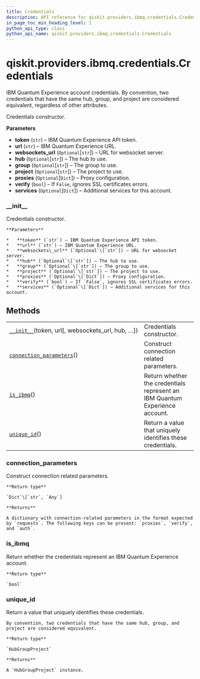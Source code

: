 ```yaml
---
title: Credentials
description: API reference for qiskit.providers.ibmq.credentials.Credentials
in_page_toc_min_heading_level: 1
python_api_type: class
python_api_name: qiskit.providers.ibmq.credentials.Credentials
---
```


<span id="qiskit-providers-ibmq-credentials-credentials" />

# qiskit.providers.ibmq.credentials.Credentials

<Class id="qiskit.providers.ibmq.credentials.Credentials" isDedicatedPage={true} github="https://github.com/qiskit/qiskit-ibmq-provider/tree/stable/0.12/qiskit/providers/ibmq/credentials/credentials.py" signature="Credentials(token, url, websockets_url=None, hub=None, group=None, project=None, proxies=None, verify=True, services=None)" modifiers="class">
  IBM Quantum Experience account credentials.

  <Admonition title="Note" type="note">
    By convention, two credentials that have the same hub, group, and project are considered equivalent, regardless of other attributes.
  </Admonition>

  Credentials constructor.

  **Parameters**

  *   **token** (`str`) – IBM Quantum Experience API token.
  *   **url** (`str`) – IBM Quantum Experience URL.
  *   **websockets\_url** (`Optional`\[`str`]) – URL for websocket server.
  *   **hub** (`Optional`\[`str`]) – The hub to use.
  *   **group** (`Optional`\[`str`]) – The group to use.
  *   **project** (`Optional`\[`str`]) – The project to use.
  *   **proxies** (`Optional`\[`Dict`]) – Proxy configuration.
  *   **verify** (`bool`) – If `False`, ignores SSL certificates errors.
  *   **services** (`Optional`\[`Dict`]) – Additional services for this account.

  ### \_\_init\_\_

  <Function id="qiskit.providers.ibmq.credentials.Credentials.__init__" signature="__init__(token, url, websockets_url=None, hub=None, group=None, project=None, proxies=None, verify=True, services=None)">
    Credentials constructor.

    **Parameters**

    *   **token** (`str`) – IBM Quantum Experience API token.
    *   **url** (`str`) – IBM Quantum Experience URL.
    *   **websockets\_url** (`Optional`\[`str`]) – URL for websocket server.
    *   **hub** (`Optional`\[`str`]) – The hub to use.
    *   **group** (`Optional`\[`str`]) – The group to use.
    *   **project** (`Optional`\[`str`]) – The project to use.
    *   **proxies** (`Optional`\[`Dict`]) – Proxy configuration.
    *   **verify** (`bool`) – If `False`, ignores SSL certificates errors.
    *   **services** (`Optional`\[`Dict`]) – Additional services for this account.
  </Function>

  ## Methods

  |                                                                                                                                                                         |                                                                             |
  | ----------------------------------------------------------------------------------------------------------------------------------------------------------------------- | --------------------------------------------------------------------------- |
  | [`__init__`](#qiskit.providers.ibmq.credentials.Credentials.__init__ "qiskit.providers.ibmq.credentials.Credentials.__init__")(token, url\[, websockets\_url, hub, …])  | Credentials constructor.                                                    |
  | [`connection_parameters`](#qiskit.providers.ibmq.credentials.Credentials.connection_parameters "qiskit.providers.ibmq.credentials.Credentials.connection_parameters")() | Construct connection related parameters.                                    |
  | [`is_ibmq`](#qiskit.providers.ibmq.credentials.Credentials.is_ibmq "qiskit.providers.ibmq.credentials.Credentials.is_ibmq")()                                           | Return whether the credentials represent an IBM Quantum Experience account. |
  | [`unique_id`](#qiskit.providers.ibmq.credentials.Credentials.unique_id "qiskit.providers.ibmq.credentials.Credentials.unique_id")()                                     | Return a value that uniquely identifies these credentials.                  |

  ### connection\_parameters

  <Function id="qiskit.providers.ibmq.credentials.Credentials.connection_parameters" signature="connection_parameters()">
    Construct connection related parameters.

    **Return type**

    `Dict`\[`str`, `Any`]

    **Returns**

    A dictionary with connection-related parameters in the format expected by `requests`. The following keys can be present: `proxies`, `verify`, and `auth`.
  </Function>

  ### is\_ibmq

  <Function id="qiskit.providers.ibmq.credentials.Credentials.is_ibmq" signature="is_ibmq()">
    Return whether the credentials represent an IBM Quantum Experience account.

    **Return type**

    `bool`
  </Function>

  ### unique\_id

  <Function id="qiskit.providers.ibmq.credentials.Credentials.unique_id" signature="unique_id()">
    Return a value that uniquely identifies these credentials.

    By convention, two credentials that have the same hub, group, and project are considered equivalent.

    **Return type**

    `HubGroupProject`

    **Returns**

    A `HubGroupProject` instance.
  </Function>
</Class>

